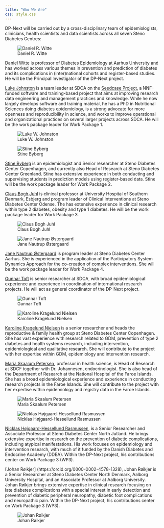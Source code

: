 ```yaml
---
title: "Who We Are"
css: style.css
---
```


DP-Next will be carried out by a cross-disciplinary team of
epidemiologists, clinicians, health scientists and data scientists
across all seven Steno Diabetes Centres:

<!-- Images alternate between left and right -->
::: {layout-ncol="2" .column-body-outset}
![Daniel R. Witte](/images/profiles/daniel-witte.jpg){.profile-picture fig-alt="Daniel Witte profile picture."}

[Daniel Witte](https://orcid.org/0000-0002-0769-2922) is professor of
Diabetes Epidemiology at Aarhus University and has worked across various
themes in prevention and prediction of diabetes and its complications in
(inter)national cohorts and register-based studies. He will be the
Principal Investigator of the DP-Next project.

[Luke Johnston](https://orcid.org/0000-0003-4169-2616) is a team leader
at SDCA on the [Seedcase Project](https://seedcase-project.org/), a
NNF-funded software and training-based project that aims at improving
research data engineering and management practices and knowledge. While
he now largely develops software and training material, he has a PhD in
Nutritional Sciences doing diabetes epidemiology, is a strong advocate
for more openness and reproducibility in science, and works to improve
operational and organizational practices on several larger projects
across SDCA. He will be the work package leader for Work Package 1.

![Luke W. Johnston](https://avatars.githubusercontent.com/u/6662983?v=4){.profile-picture fig-alt="Luke Johnston's profile picture."}

![Stine Byberg](/images/profiles/stine-byberg.jpg){.profile-picture fig-alt="Stine Byberg's profile picture."}

[Stine Byberg](https://orcid.org/0000-0002-3626-3609) is an
epidemiologist and Senior researcher at Steno Diabetes Center
Copenhagen, and currently also Head of Research at Steno Diabetes Center
Greenland. Stine has extensive experience in both conducting and
supervising students in prediction models using register-based data.
Stine will be the work package leader for Work Package 2.

[Claus Bogh Juhl](https://orcid.org/0000-0002-4285-5459) is clinical
professor at University Hospital of Southern Denmark, Esbjerg and
program leader of Clinical Interventions at Steno Diabetes Center
Odense. The has extensive experience in clinical research within type 2
diabetes, obesity and type 1 diabetes. He will be the work package
leader for Work Package 3.

![Claus Bogh Juhl](/images/profiles/claus-juhl.png){.profile-picture fig-alt="Claus Juhl's profile picture."}

![Jane Nautrup Østergaard](/images/profiles/jane-nautrup-ostergaard.jpg){.profile-picture fig-alt="Jane Nautrup Østergaard's profile picture."}

[Jane Nautrup Østergaard](https://orcid.org/0000-0002-0627-1237) is
program leader at Steno Diabetes Center Aarhus. She
is experienced in the application of the Participatory System Dynamics Approach
for the co-creation of complex interventions. She will be the work
package leader for Work Package 4.

[Gunnar Toft](https://orcid.org/0000-0002-7542-6853) is senior
researcher at SDCA, with broad epidemiological experience and experience
in coordination of international research projects. He will act as
general coordinator of the DP-Next project.

![Gunnar Toft](/images/profiles/gunnar-toft.jpg){.profile-picture fig-alt="Gunnar Toft's profile picture."}

![Karoline Kragelund Nielsen](/images/profiles/karoline-kragelund-nielsen.jpg){.profile-picture fig-alt="Karoline Kragelund Nielsen's profile picture."}

[Karoline Kragelund Nielsen](https://orcid.org/0000-0002-4058-0615) is a
senior researcher and heads the reproductive & family health group at
Steno Diabetes Center Copenhagen. She has vast experience with research
related to GDM, prevention of type 2 diabetes and health systems
research, including intervention, epidemiological and qualitative
research. She will contribute to the project with her expertise within
GDM, epidemiology and intervention research.

[Maria Skaalum Petersen](https://orcid.org/0000-0001-9404-8440),
professor in health science, is Head of Research at SDCF together with
Dr. Johannesen, endocrinologist. She is also head of the Department of
Research at the National Hospital of the Faroe Islands. She has a broad
epidemiological experience and experience in conducting research
projects in the Faroe Islands. She will contribute to the project with
her expertise within epidemiology and registry data in the Faroe
Islands.

![Maria Skaalum Petersen](/images/profiles/maria-skaalum-petersen.jpg){.profile-picture fig-alt="Maria Skaalum Petersen's profile picture."}

![Nicklas Højgaard-Hessellund Rasmussen](/images/profiles/nicklas-højgaard-hessellund-rasmussen.jpg){.profile-picture fig-alt="Nicklas Højgaard-Hessellund Rasmussen's profile picture."}

[Nicklas Højgaard-Hessellund Rasmussen](https://orcid.org/0000-0002-3880-3058),
is a Senior Researcher and Associate Professor at Steno Diabetes Center North Jutland. 
He brings extensive expertise in research on the prevention of diabetic complications, 
including atypical manifestations. His work focuses on epidemiology and intervention
research, with much of it funded by the Danish Diabetes and Endocrine Academy (DDEA). 
Within the DP-Next project, his contributions center on Work Package 3 (WP3).

[Johan Røikjer] (https://orcid.org/0000-0002-4578-1328),
Johan Røikjer is a Senior Researcher at Steno Diabetes Center North Denmark, 
Aalborg University Hospital, and an Associate Professor at Aalborg University. 
Johan Røikjer brings extensive expertise in clinical research focusing on late 
diabetes complications with a special interest in early detection and prevention 
of diabetic peripheral neuropathy, diabetic foot complications and neuropathic pain. 
Within the DP-Next project, his contributions center on Work Package 3 (WP3).

![Johan Røikjer](/images/profiles/johan-roeikjer.jpg){.profile-picture fig-alt="Johan Røikjer's profile picture."}
:::

